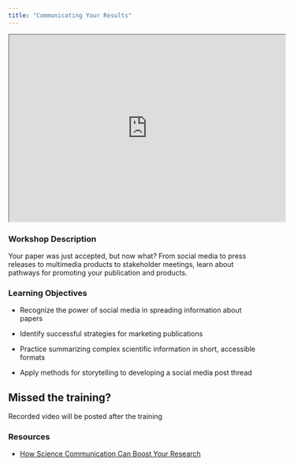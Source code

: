 ```yaml
---
title: "Communicating Your Results"
---
```

<iframe width="560" height="380"src="https://docs.google.com/presentation/d/1-tdu7KtmEE92rAdSTZbvh8_yHH7qfbD2mDLKUpJQgx8/preview" allowfullscreen></iframe>


### Workshop Description {.unnumbered}
Your paper was just accepted, but now what? From social media to press releases to multimedia products to stakeholder meetings, learn about pathways for promoting your publication and products. 


### Learning Objectives{.unnumbered}
-   Recognize the power of social media in spreading information about papers 

-   Identify successful strategies for marketing publications

-   Practice summarizing complex scientific information in short, accessible formats 

-   Apply methods for storytelling to developing a social media post thread 



:::callout-important
## Missed the training?

Recorded video will be posted after the training
:::



### Resources {.unnumbered}

- [How Science Communication Can Boost Your Research](https://www.aldacenter.org/thelink/posts/Boosting_Research_Through_Scicomm.php#:~:text=Everyone%20has%20the%20right%20to,not%20do%20science%20at%20all.)

